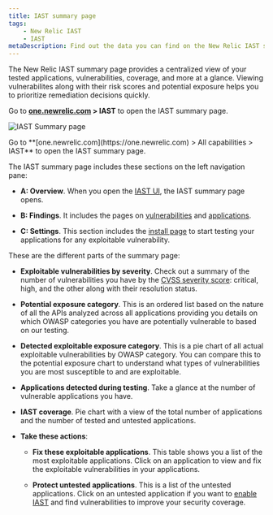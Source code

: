 ```yaml
---
title: IAST summary page
tags:
    - New Relic IAST
    - IAST
metaDescription: Find out the data you can find on the New Relic IAST summary page.
---
```




The New Relic IAST summary page provides a centralized view of your tested applications, vulnerabilities, coverage, and more at a glance. Viewing vulnerabilites along with their risk scores and potential exposure helps you to prioritize remediation decisions quickly.

Go to **[one.newrelic.com](https://one.newrelic.com/all-capabilities) > IAST** to open the IAST summary page.

<img
    title="IAST Summary page"
    alt="IAST Summary page"
    src={iastSummary}
/>

<figcaption>
   Go to **[one.newrelic.com](https://one.newrelic.com) > All capabilities > IAST** to open the IAST summary page.
</figcaption> 

The IAST summary page includes these sections on the left navigation pane:

- **A: Overview**. When you open the [IAST UI](https://one.newrelic.com/iast/summary), the IAST summary page opens.

- **B: Findings**. It includes the pages on [vulnerabilities](/docs/iast/exploitable-vulns/) and [applications](/docs/iast/applications/).

- **C: Settings**. This section includes the [install page](/docs/iast/install/) to start testing your applications for any exploitable vulnerability.


These are the different parts of the summary page:

- **Exploitable vulnerabilities by severity**. Check out a summary of the number of vulnerabilities you have by the [CVSS severity score](/docs/iast/overview/#vuln-severity): critical, high, and the other along with their resolution status.

- **Potential exposure category**. This is an ordered list based on the nature of all the APIs analyzed across all applications providing you details on which OWASP categories you have are potentially vulnerable to based on our testing.

- **Detected exploitable exposure category**. This is a pie chart of all actual exploitable vulnerabilities by OWASP category. You can compare this to the potential exposure chart to understand what types of vulnerabilities you are most susceptible to and are exploitable.

- **Applications detected during testing**. Take a glance at the number of vulnerable applications you have.

- **IAST coverage**. Pie chart with a view of the total number of applications and the number of tested and untested applications.

- **Take these actions**:
    - **Fix these exploitable applications**. This table shows you a list of the most exploitable applications. Click on an application to view and fix the exploitable vulnerabilities in your applications. 
    
    - **Protect untested applications**. This is a list of the untested applications. Click on an untested application if you want to [enable IAST](/docs/iast/applications/#enable-iast) and find vulnerabilities to improve your security coverage.
